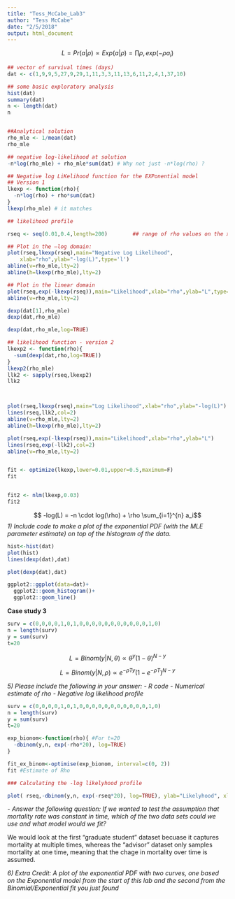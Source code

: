 ```yaml
---
title: "Tess_McCabe_Lab3"
author: "Tess McCabe"
date: "2/5/2018"
output: html_document
---
```


$$L = Pr(a \vert \rho) \propto Exp(a \vert \rho) = \prod \rho , exp(-\rho a_i)$$

```r

## vector of survival times (days)
dat <- c(1,9,9,5,27,9,29,1,11,3,3,11,13,6,11,2,4,1,37,10)

## some basic exploratory analysis
hist(dat)
summary(dat)
n <- length(dat)
n


##Analytical solution
rho_mle <- 1/mean(dat)
rho_mle

## negative log-likelihood at solution
-n*log(rho_mle) + rho_mle*sum(dat) # Why not just -n*log(rho) ?

## Negative log LiKelihood function for the EXPonential model
## Version 1
lkexp <- function(rho){
  -n*log(rho) + rho*sum(dat)
}
lkexp(rho_mle) # it matches

## likelihood profile

rseq <- seq(0.01,0.4,length=200)		## range of rho values on the x-axis

## Plot in the –log domain:
plot(rseq,lkexp(rseq),main="Negative Log Likelihood",
	xlab="rho",ylab="-log(L)",type='l')
abline(v=rho_mle,lty=2)
abline(h=lkexp(rho_mle),lty=2)

## Plot in the linear domain
plot(rseq,exp(-lkexp(rseq)),main="Likelihood",xlab="rho",ylab="L",type='l')
abline(v=rho_mle,lty=2)

dexp(dat[1],rho_mle)
dexp(dat,rho_mle)

dexp(dat,rho_mle,log=TRUE)

## likelihood function - version 2
lkexp2 <- function(rho){
  -sum(dexp(dat,rho,log=TRUE))
}
lkexp2(rho_mle)
llk2 <- sapply(rseq,lkexp2)
llk2



plot(rseq,lkexp(rseq),main="Log Likelihood",xlab="rho",ylab="-log(L)")
lines(rseq,llk2,col=2)
abline(v=rho_mle,lty=2)
abline(h=lkexp(rho_mle),lty=2)

plot(rseq,exp(-lkexp(rseq)),main="Likelihood",xlab="rho",ylab="L")
lines(rseq,exp(-llk2),col=2)
abline(v=rho_mle,lty=2)


fit <- optimize(lkexp,lower=0.01,upper=0.5,maximum=F)
fit


fit2 <- nlm(lkexp,0.03)
fit2
```

$$ -log(L) = -n \cdot log(\rho) + \rho \sum_{i=1}^{n} a_i$$
*1) Include code to make a plot of the exponential PDF (with the MLE parameter estimate) on top of the histogram of the data.*


```r
hist<-hist(dat)
plot(hist)
lines(dexp(dat),dat)

plot(dexp(dat),dat)

ggplot2::ggplot(data=dat)+
  ggplot2::geom_histogram()+
  ggplot2::geom_line()


```



**Case study 3**

```r
surv = c(0,0,0,0,1,0,1,0,0,0,0,0,0,0,0,0,0,0,1,0)
n = length(surv)
y = sum(surv)
t=20 
```

$$L = Binom(y \vert N, \theta) \propto \theta^y (1-\theta)^{N-y}$$

$$L = Binom(y \vert N, \rho) \propto e^{-\rho T y} \left( 1-e^{-\rho T} \right)^{N-y}$$



*5) Please include the following in your answer:*
*- R code*
*-  Numerical estimate of rho*
*-  Negative log likelihood profile*
```r

surv = c(0,0,0,0,1,0,1,0,0,0,0,0,0,0,0,0,0,0,1,0)
n = length(surv)
y = sum(surv)
t=20 

exp_bionom<-function(rho){ #For t=20
  -dbinom(y,n, exp(-rho*20), log=TRUE)
}

fit_ex_binom<-optimise(exp_bionom, interval=c(0, 2))
fit #Estimate of Rho

### Calculating the -log likelyhood profile

plot( rseq,-dbinom(y,n, exp(-rseq*20), log=TRUE), ylab="Likelyhood", xlab="rho")
```
*-  Answer the following question:  If we wanted to test the assumption that mortality rate was constant in time, which of the two data sets could we use and what model would we fit?*

We would look at the first "graduate student" dataset becuase it captures mortality at multiple times, whereas the "advisor" dataset only samples mortality at one time, meaning that the chage in mortality over time is assumed. 






*6) Extra Credit: A plot of the exponential PDF with two curves, one based on the Exponential model from the start of this lab and the second from the Binomial/Exponential fit you just found* 
